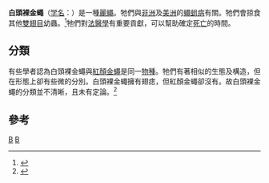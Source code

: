 {{Speciesbox
| genus = Chrysomya
| species = albiceps
| image = Chrysomya_albiceps_eating.jpg
| authority = ([[Christian_Rudolph_Wilhelm_Wiedemann|Wiedemann]], 1819)
}}
'''白頭裸金蠅'''（[[学名|学名]]：''{{lang|la|Chrysomya albiceps}}''）是一種[[麗蠅|麗蠅]]。牠們與[[非洲|非洲]]及[[美洲|美洲]]的[[蠅蛆病|蠅蛆病]]有關。牠們會掠食其他[[雙翅目|雙翅目]]幼蟲。<ref>{{cite journal en|author=Margareth Maria de Carvalho Queiroz|date=1996|title=Temperature Requirements of ''Chrysomya albiceps (Wiedemann, 1819) (Diptera, Calliphoridae) under Laboratory Conditions|journal=Memórias do Instituto Oswaldo Cruz|volume=91|issue=6|pages=785-788|location=Brazil|url=http://memorias.ioc.fiocruz.br/916/3086.html|language=en|format=html|accessdate=2009-04-18|archive-date=2009-07-18|archive-url=https://web.archive.org/web/20090718191032/http://memorias.ioc.fiocruz.br/916/3086.html|dead-url=no}}</ref>牠們對[[法醫學|法醫學]]有重要貢獻，可以幫助確定[[死亡|死亡]]的時間。

== 分類 ==
有些學者認為白頭裸金蠅與[[紅顏金蠅|紅顏金蠅]]是同一[[物種|物種]]。牠們有著相似的生態及構造，但在形態上卻有些微的分別。白頭裸金蠅擁有翅痣，但紅顏金蠅卻沒有。故白頭裸金蠅的分類並不清晰，且未有定論。<ref name=Baum>{{Cite journal en|author=Baumgartner D. L.|title=Review of ''Chrysomya rufifacies'' (Diptera: Calliphoridae)|url=https://archive.org/details/sim_journal-of-medical-entomology_1993-03_30_2/page/338|journal=J. Med. Entomol|year=1993|volume=30|pages=338-352}}</ref>

== 參考 ==
{{Reflist}}
{{Taxonbar|from=Q867079}}

[[Category:金蠅屬|B]]
[[Category:1819年描述的昆虫|B]]